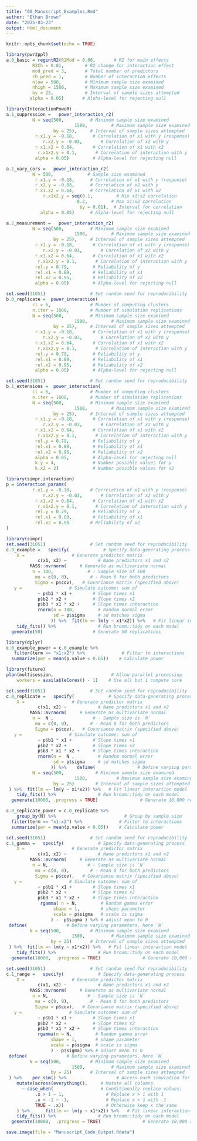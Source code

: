 ```yaml
---
title: "00_Manuscript_Examples.Rmd"
author: "Ethan Brown"
date: "2025-03-23"
output: html_document
---
```


```r
knitr::opts_chunk$set(echo = TRUE)
```

```r
library(pwr2ppl) 
a.0_basic = regintR2(R2Mod = 0.06,       # R2 for main effects
          R2Ch = 0.01,        # R2 change for interaction effect 
          mod_pred = 3,       # Total number of predictors
          ch_pred = 1,        # Number of interaction effects
          nlow = 500,         # Minimum sample size examined
          nhigh = 1500,       # Maximum sample size examined 
          by = 25,            # Interval of sample sizes attempted
         alpha = 0.05)       # Alpha-level for rejecting null
```

```r
library(InteractionPoweR) 
a.1_suppression =   power_interaction_r2(
          N = seq(500,          # Minimum sample size examined
                          1500,         # Maximum sample size examined
                  by = 25),     # Interval of sample sizes attempted
           r.x1.y = -0.18,       # Correlation of x1 with y (response)
              r.x2.y = -0.03,       # Correlation of x2 with y 
           r.x1.x2 = 0.64,       # Correlation of x1 with x2
            r.x1x2.y = 0.1,       # Correlation of interaction with y
           alpha = 0.05)         # Alpha-level for rejecting null
```

```r
a.1_vary_cors =   power_interaction_r2(
          N = 500,             # Sample size examined
           r.x1.y = -0.18,      # Correlation of x1 with y (response)
           r.x2.y = -0.03,      # Correlation of x2 with y
           r.x1.x2 = 0.64,      # Correlation of x1 with x2
              r.x1x2.y = seq(0.1,         # Min x1:x2 correlation
                           0.2,         # Max x1:x2 correlation 
                            by = 0.01),  # Interval for correlation
             alpha = 0.05)      # Alpha-level for rejecting null
```

```r
a.2_measurement =   power_interaction_r2(
          N = seq(500,          # Minimum sample size examined
                          1500,         # Maximum sample size examined
                  by = 25),     # Interval of sample sizes attempted
           r.x1.y = -0.18,       # Correlation of x1 with y (response)
              r.x2.y = -0.03,       # Correlation of x2 with y
           r.x1.x2 = 0.64,       # Correlation of x1 with x2 
            r.x1x2.y = 0.1,       # Correlation of interaction with y
           rel.y = 0.79,         # Reliability of y
           rel.x1 = 0.89,        # Reliability of x1
           rel.x2 = 0.95,        # Reliability of x2
           alpha = 0.05)         # Alpha-level for rejecting null
```

```r
set.seed(31051)                 # Set random seed for reproducibility
b.0_replicate =  power_interaction(
          cl = 6,               # Number of computing clusters
          n.iter = 1000,        # Number of simulation replications
          N = seq(500,          # Minimum sample size examined
                          1500,         # Maximum sample size examined
                  by = 25),     # Interval of sample sizes attempted
           r.x1.y = -0.18,       # Correlation of x1 with y (response)
              r.x2.y = -0.03,       # Correlation of x2 with y
           r.x1.x2 = 0.64,       # Correlation of x1 with x2 
            r.x1x2.y = 0.1,       # Correlation of interaction with y
           rel.y = 0.79,         # Reliability of y
           rel.x1 = 0.89,        # Reliability of x1
           rel.x2 = 0.95,        # Reliability of x2
           alpha = 0.05)         # Alpha-level for rejecting null
```

```r
set.seed(31051)                 # Set random seed for reproducibility
b.1_extensions =  power_interaction(
          cl = 6,               # Number of computing clusters
          n.iter = 1000,        # Number of simulation replications
          N = seq(500,          # Minimum sample size examined
                          1500,         # Maximum sample size examined
                  by = 25),     # Interval of sample sizes attempted
           r.x1.y = -0.18,       # Correlation of x1 with y (response)
              r.x2.y = -0.03,       # Correlation of x2 with y
           r.x1.x2 = 0.64,       # Correlation of x1 with x2 
            r.x1x2.y = 0.1,       # Correlation of interaction with y
           rel.y = 0.79,         # Reliability of y
           rel.x1 = 0.89,        # Reliability of x1
           rel.x2 = 0.95,        # Reliability of x2
           alpha = 0.05,         # Alpha-level for rejecting null
           k.y = 4,              # Number possible values for y
           k.x2 = 2)             # Number possible values for x2
```

```r
library(simpr.interaction) 
p = interaction_params(
          r.x1.y = -0.18,       # Correlation of x1 with y (response)
              r.x2.y = -0.03,       # Correlation of x2 with y
           r.x1.x2 = 0.64,       # Correlation of x1 with x2 
            r.x1x2.y = 0.1,       # Correlation of interaction with y
           rel.y = 0.79,         # Reliability of y
           rel.x1 = 0.89,        # Reliability of x1
           rel.x2 = 0.95        # Reliability of x2 
)
```

```r
library(simpr)
set.seed(31051)                 # Set random seed for reproducibility
c.0_example =   specify(             # Specify data-generating process
    X =                  # Generate predictor matrix
            c(x1, x2) ~            # Name predictors x1 and x2 
         MASS::mvrnorm(     # Generate as multivariate normal
          n = 100,             # - Sample size of 100 
           mu = c(0, 0),        # - Mean 0 for both predictors
           Sigma = p$cov),   # Covariance matrix (specified above)
   y =                  # Simulate outcome: sum of
            ~ p$b1 * x1 +        # Slope times x1
            p$b2 * x2 +          # Slope times x2
            p$b3 * x1 * x2 +     # Slope times interaction
            rnorm(n = 100,         # Random normal error
                  sd = p$sigma     # sd matches sigma
                 )) %>%  fit(lm =~ lm(y ~ x1*x2)) %>%   # Fit linear interaction model
    tidy_fits() %>%                # Run broom::tidy on each model
  generate(50)                   # Generate 50 replications
```

```r
library(dplyr)
c.0_example_power = c.0_example %>%
   filter(term == "x1:x2") %>%              # Filter to interactions
  summarize(pwr = mean(p.value < 0.05))    # Calculate power
```

```r
library(future)
plan(multisession,                      # Allow parallel processing
    workers = availableCores() - 1)    # Use all but 1 compute core
```

```r
set.seed(31051)                 # Set random seed for reproducibility
c.0_replicate =   specify(             # Specify data-generating process
    X =                  # Generate predictor matrix
            c(x1, x2) ~            # Name predictors x1 and x2 
         MASS::mvrnorm(     # Generate as multivariate normal
          n =  N ,               # - Sample size is `N`
           mu = c(0, 0),        # - Mean 0 for both predictors
           Sigma = p$cov),   # Covariance matrix (specified above)
   y =                  # Simulate outcome: sum of
            ~ p$b1 * x1 +        # Slope times x1
            p$b2 * x2 +          # Slope times x2
            p$b3 * x1 * x2 +     # Slope times interaction
            rnorm(n =  N ,         # Random normal error
                  sd = p$sigma     # sd matches sigma
                 )) %>%    define(                # Define varying parameters, here `N`
          N = seq(500,            # Minimum sample size examined
                          1500,           # Maximum sample size examined
                  by = 25)        # Interval of sample sizes attempted
 ) %>%  fit(lm =~ lm(y ~ x1*x2)) %>%   # Fit linear interaction model
    tidy_fits() %>%                # Run broom::tidy on each model
  generate(10000, .progress = TRUE)                # Generate 10,000 replications
```

```r
c.0_replicate_power = c.0_replicate %>%
    group_by(N) %>%                          # Group by sample size
  filter(term == "x1:x2") %>%              # Filter to interactions
  summarize(pwr = mean(p.value < 0.05))    # Calculate power
```

```r
set.seed(31051)                 # Set random seed for reproducibility
c.1_gamma =   specify(             # Specify data-generating process
    X =                  # Generate predictor matrix
            c(x1, x2) ~            # Name predictors x1 and x2 
         MASS::mvrnorm(     # Generate as multivariate normal
          n = N,               # - Sample size is `N`
           mu = c(0, 0),        # - Mean 0 for both predictors
           Sigma = p$cov),   # Covariance matrix (specified above)
   y =                  # Simulate outcome: sum of
            ~ p$b1 * x1 +        # Slope times x1
            p$b2 * x2 +          # Slope times x2
            p$b3 * x1 * x2 +     # Slope times interaction
             rgamma( n = N,         # Random gamma error
                  shape = 1,        # shape parameter
                  scale = p$sigma   # scale is sigma
                 ) -  p$sigma ) %>% # adjust mean to 0
 define(               # Define varying parameters, here `N`
         N = seq(500,           # Minimum sample size examined
                         1500,          # Maximum sample size examined
                 by = 25)       # Interval of sample sizes attempted
 ) %>%  fit(lm =~ lm(y ~ x1*x2)) %>%   # Fit linear interaction model
    tidy_fits() %>%                # Run broom::tidy on each model
  generate(10000,  .progress = TRUE)                # Generate 10,000 replications
```

```r
set.seed(31051)                 # Set random seed for reproducibility
c.1_range =   specify(             # Specify data-generating process
    X =                  # Generate predictor matrix
            c(x1, x2) ~            # Name predictors x1 and x2 
         MASS::mvrnorm(     # Generate as multivariate normal
          n = N,               # - Sample size is `N`
           mu = c(0, 0),        # - Mean 0 for both predictors
           Sigma = p$cov),   # Covariance matrix (specified above)
   y =                  # Simulate outcome: sum of
            ~ p$b1 * x1 +        # Slope times x1
            p$b2 * x2 +          # Slope times x2
            p$b3 * x1 * x2 +     # Slope times interaction
            rgamma(n = N,         # Random gamma error
                 shape = 1,       # shape parameter
                 scale = p$sigma  # scale is sigma
                 ) - p$sigma) %>% # adjust mean to 0
 define(               # Define varying parameters, here `N`
         N = seq(500,           # Minimum sample size examined
                         1500,          # Maximum sample size examined
                 by = 25)       # Interval of sample sizes attempted
 ) %>%    per_sim() %>%                   # Access each simulation for mutate
    mutate(across(everything(),     # Mutate all columns
      ~ case_when(                  # Conditionally replace values:
           .x > 1 ~ 1,                # Replace x > 1 with 1
           .x < -1 ~ -1,              # Replace x < 1 with -1
           TRUE ~ .x))                # Otherwise keep x the same
    ) %>%      fit(lm =~ lm(y ~ x1*x2)) %>%   # Fit linear interaction model
    tidy_fits() %>%                # Run broom::tidy on each model
  generate(10000,  .progress = TRUE)                # Generate 10,000 replications
```

```r
save.image(file = "Manuscript_Code_Output.Rdata")

```

